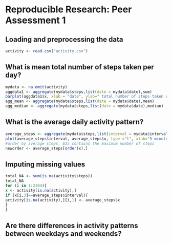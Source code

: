 # Reproducible Research: Peer Assessment 1


## Loading and preprocessing the data


```r
activity <- read.csv("activity.csv")
```

## What is mean total number of steps taken per day?
```r
mydata <- na.omit(activity)
aggdata1 <- aggregate(mydata$steps,list(date = mydata$date),sum)
barplot(aggdata1$x, xlab = "date", ylab=" total number of steps taken each day", names.arg=aggdata1$date)
agg_mean <- aggregate(mydata$steps,list(date = mydata$date),mean)
agg_median <- aggregate(mydata$steps,list(date = mydata$date),median)
```

## What is the average daily activity pattern?
```r
average_steps <- aggregate(mydata$steps,list(interval = mydata$interval),mean)
plot(average_steps$interval, average_steps$x, type ="l", xlab="5-minute interval", ylab = "average steps")
#order by average steps, 835 contains the maximum number of steps
neworder <- average_steps[order(x),]
```

## Imputing missing values
```r
total_NA <- sum(is.na(activity$steps))
total_NA
for (i in 1:2304){
x <- activity[is.na(activity),]
if (x[i,3]==average_steps$interval){
activity[is.na(activity),][i,1] <- average_steps$x
}
}
```
## Are there differences in activity patterns between weekdays and weekends?
